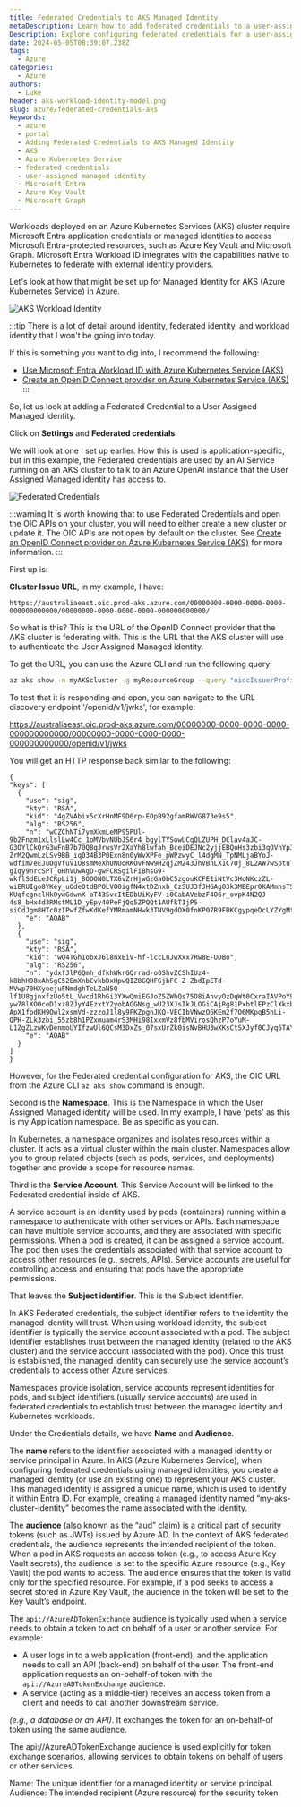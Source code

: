 ```yaml
---
title: Federated Credentials to AKS Managed Identity
metaDescription: Learn how to add federated credentials to a user-assigned managed identity in Azure Kubernetes Service (AKS) to access protected resources.
Description: Explore configuring federated credentials for a user-assigned managed identity in AKS, enabling secure access to Microsoft Entra-protected resources such as Azure Key Vault and Microsoft Graph.
date: 2024-05-05T08:39:07.238Z
tags:
  - Azure
categories:
  - Azure
authors:
  - Luke
header: aks-workload-identity-model.png
slug: azure/federated-credentials-aks
keywords:
  - azure
  - portal
  - Adding Federated Credentials to AKS Managed Identity
  - AKS
  - Azure Kubernetes Service
  - federated credentials
  - user-assigned managed identity
  - Microsoft Entra
  - Azure Key Vault
  - Microsoft Graph
---
```


Workloads deployed on an Azure Kubernetes Services (AKS) cluster require Microsoft Entra application credentials or managed identities to access Microsoft Entra-protected resources, such as Azure Key Vault and Microsoft Graph. Microsoft Entra Workload ID integrates with the capabilities native to Kubernetes to federate with external identity providers.

Let's look at how that might be set up for Managed Identity for AKS (Azure Kubernetes Service) in Azure.

![AKS Workload Identity](aks-workload-identity-model.png)

<!-- truncate -->

:::tip
There is a lot of detail around identity, federated identity, and workload identity that I won't be going into today.

If this is something you want to dig into, I recommend the following:

* [Use Microsoft Entra Workload ID with Azure Kubernetes Service (AKS)](https://learn.microsoft.com/en-us/azure/aks/workload-identity-overview?tabs=dotnet&WT.mc_id=AZ-MVP-5004796)
* [Create an OpenID Connect provider on Azure Kubernetes Service (AKS)](https://learn.microsoft.com/azure/aks/use-oidc-issuer?WT.mc_id=AZ-MVP-5004796)
:::

So, let us look at adding a Federated Credential to a User Assigned Managed identity.

Click on **Settings** and **Federated credentials**

We will look at one I set up earlier. How this is used is application-specific, but in this example, the Federated credentials are used by an AI Service running on an AKS cluster to talk to an Azure OpenAI instance that the User Assigned Managed identity has access to.

![Federated Credentials](UserManagedIdentityEditFederatedCredential.gif)

:::warning
It is worth knowing that to use Federated Credentials and open the OIC APIs on your cluster, you will need to either create a new cluster or update it. The OIC APIs are not open by default on the cluster. See [Create an OpenID Connect provider on Azure Kubernetes Service (AKS)](https://learn.microsoft.com/en-us/azure/aks/use-oidc-issuer?WT.mc_id=AZ-MVP-5004796) for more information.
:::

First up is:

**Cluster Issue URL**, in my example, I have:
  
  ```plaintext
  https://australiaeast.oic.prod-aks.azure.com/00000000-0000-0000-0000-000000000000/00000000-0000-0000-0000-000000000000/
  ```
  So what is this? This is the URL of the OpenID Connect provider that the AKS cluster is federating with. This is the URL that the AKS cluster will use to authenticate the User Assigned Managed identity.

  To get the URL, you can use the Azure CLI and run the following query:

  ```bash
  az aks show -n myAKScluster -g myResourceGroup --query "oidcIssuerProfile.issuerUrl" -otsv
  ```
  
To test that it is responding and open, you can navigate to the URL discovery endpoint '/openid/v1/jwks', for example:

https://australiaeast.oic.prod-aks.azure.com/00000000-0000-0000-0000-000000000000/00000000-0000-0000-0000-000000000000/openid/v1/jwks

You will get an HTTP response back similar to the following:

  ```plaintext
{
  "keys": [
    {
      "use": "sig",
      "kty": "RSA",
      "kid": "4gZVAbix5cXrHnMF9D6rp-EOpB92gfamRWVG873e9s5",
      "alg": "RS256",
      "n": "wCZChNTi7ymXkmLeMP95PUl-9b2Fnzm1xLlslLw4Cc_1oMVbvNUbJS6r4_bgylTYSowUCqQLZUPH_DClav4aJC-G3OYlCkQrG3wFnB7b70Q8qJrwsVr2XaYh8lwfah_BceiDEJNc2yjjEBQoHs3zbi3qOVhYp3_BYHVoXuBJnhEgMb5bpxzgN-ZrM2QwmLzLSv9BB_iq034B3P0Exn8n0yWvXPFe_pWPzwyC_l4dgMN_TpNMLjaBYoJ-wdfim7eEJuOgVfuV1O8smMeXhUNUoRKOvFNw9H2qjZM243JhVBnLX1C7Oj_8L2AW7wSptuThl-gIqy9nrcSPT_oHhVUwAgO-gwFCRSgilFiBhsG9-wkflSdELeJCRpLi1j_8OOON0LTX6vZrHjwGzGa0bC5zgouKCFE1iNtVc3HoNKczZL-wiERUIgo8YKey_uOdeOtdBPOLVO0igfN4xtDZnxb_CzSUJ3fJHGAg03k3MBEpr0KAMmhsTSo-KUqfcgnclHkOywGdwnX-oT43SvcItEDbUiKyFV-i0CabAVebzF4O6r_ovpK4N2QJ-4s8_bHx4d3RMstML1D_yEpy40PeFjQq5ZPQQt1AUfkT1jP5-siCdJgm8HTc0zIPwfZfwKdKefYMRmamNHwk3TNV9gdOX0fnKP07R9FBKCgypqeDcLYZYgMt",
      "e": "AQAB"
    },
    {
      "use": "sig",
      "kty": "RSA",
      "kid": "wQ4TGh1obxJ6l8nxEiV-hf-lccLnJwXxx7Rw8E-UDBo",
      "alg": "RS256",
      "n": "ydxfJlP6Qmh_dfkhWkrGQrrad-o0ShvZCShIUz4-k8bhH98xAhSgC52EmXnbCvkbDxHpwQIZ8GQHFGjbFC-Z-ZbdIpETd-MVwp70HXyoejuFNmdghTeLZaN5Q-lf1U8gjnxfzUo5tL_Vwcd1RhGi3YXwQmiEGJoZ5ZWhQs75O8iAnvyOzDqWt0CxraIAVPoY9aJ1IBTPlA0bIdDtuCTiynCMQiozO4dx72BDMjJ3ZcEwKrFZBFAu71SPr4xs7ErUYqZFtZxmcDxKkhTNCPd9dUkmo6uknMuVSHj5OqeXexDdKhZKcJhTFBGF89oWtIjx0ix9G8VTqTJsDZp3_LBcs6Ob0hpfyaGePhibZTqhDXD_Nr3p-yw78lXO0ceD1xz8ZJyY4EzxtY2yobAGGNsg_wU23XJsIkJLOGiCAjRg81PxbtlEPzClXkxbrZTjKI9OVJxujGxt01PmgiLN38piThL3zsvGF_4N-ApX1fpdKH9Owl2xsmVd-zzzoJ1l8y9FKZpgnJKQ-VECIbVNwzO6KEm2f7O6MKpqB5hLi-QPH-ZLk3zbi_55zb8h1PZxmuam4rS3MHi98IxxmVz8fbMVirosQhzP7oYuM-L1ZgZLzwKvDenmoUYIfzwUl6QCsM3DxZs_07sxUrZk0isNvBHU3wXKsCtSXJyf0CJyq6TAYCD1",
      "e": "AQAB"
    }
  ]
}
  ```

However, for the Federated credential configuration for AKS, the OIC URL from the Azure CLI `az aks show` command is enough.

Second is the **Namespace**. This is the Namespace in which the User Assigned Managed identity will be used. In my example, I have 'pets' as this is my Application namespace. Be as specific as you can.

In Kubernetes, a namespace organizes and isolates resources within a cluster. It acts as a virtual cluster within the main cluster. Namespaces allow you to group related objects (such as pods, services, and deployments) together and provide a scope for resource names.

Third is the **Service Account**. This Service Account will be linked to the Federated credential inside of AKS.

A service account is an identity used by pods (containers) running within a namespace to authenticate with other services or APIs. Each namespace can have multiple service accounts, and they are associated with specific permissions. When a pod is created, it can be assigned a service account. The pod then uses the credentials associated with that service account to access other resources (e.g., secrets, APIs). Service accounts are useful for controlling access and ensuring that pods have the appropriate permissions.

That leaves the **Subject identifier**. This is the Subject identifier.

In AKS Federated credentials, the subject identifier refers to the identity the managed identity will trust. When using workload identity, the subject identifier is typically the service account associated with a pod. The subject identifier establishes trust between the managed identity (related to the AKS cluster) and the service account (associated with the pod). Once this trust is established, the managed identity can securely use the service account’s credentials to access other Azure services.

Namespaces provide isolation, service accounts represent identities for pods, and subject identifiers (usually service accounts) are used in federated credentials to establish trust between the managed identity and Kubernetes workloads.

Under the Credentials details, we have **Name** and **Audience**.

The **name** refers to the identifier associated with a managed identity or service principal in Azure. In AKS (Azure Kubernetes Service), when configuring federated credentials using managed identities, you create a managed identity (or use an existing one) to represent your AKS cluster. This managed identity is assigned a unique name, which is used to identify it within Entra ID. For example, creating a managed identity named “my-aks-cluster-identity” becomes the name associated with the identity.

The **audience** (also known as the “aud” claim) is a critical part of security tokens (such as JWTs) issued by Azure AD. In the context of AKS federated credentials, the audience represents the intended recipient of the token. When a pod in AKS requests an access token (e.g., to access Azure Key Vault secrets), the audience is set to the specific Azure resource (e.g., Key Vault) the pod wants to access. The audience ensures that the token is valid only for the specified resource. For example, if a pod seeks to access a secret stored in Azure Key Vault, the audience in the token will be set to the Key Vault’s endpoint.

The `api://AzureADTokenExchange` audience is typically used when a service needs to obtain a token to act on behalf of a user or another service. For example:

- A user logs in to a web application (front-end), and the application needs to call an API (back-end) on behalf of the user. The front-end application requests an on-behalf-of token with the `api://AzureADTokenExchange` audience.
- A service (acting as a middle-tier) receives an access token from a client and needs to call another downstream service.

*(e.g., a database or an API)*. It exchanges the token for an on-behalf-of token using the same audience.

The api://AzureADTokenExchange audience is used explicitly for token exchange scenarios, allowing services to obtain tokens on behalf of users or other services.

Name: The unique identifier for a managed identity or service principal.
Audience: The intended recipient (Azure resource) for the security token.
